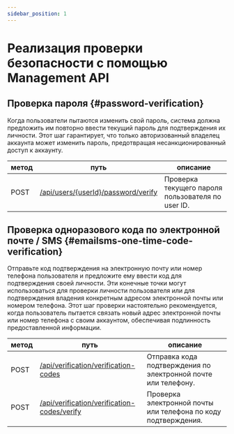 ```yaml
---
sidebar_position: 1
---
```


# Реализация проверки безопасности с помощью Management API

## Проверка пароля \{#password-verification}

Когда пользователи пытаются изменить свой пароль, система должна предложить им повторно ввести текущий пароль для подтверждения их личности. Этот шаг гарантирует, что только авторизованный владелец аккаунта может изменить пароль, предотвращая несанкционированный доступ к аккаунту.

| метод | путь                                                                                                     | описание                                          |
| ----- | -------------------------------------------------------------------------------------------------------- | ------------------------------------------------- |
| POST  | [/api/users/\{userId\}/password/verify](https://openapi.logto.io/operation/operation-verifyuserpassword) | Проверка текущего пароля пользователя по user ID. |

## Проверка одноразового кода по электронной почте / SMS \{#emailsms-one-time-code-verification}

Отправьте код подтверждения на электронную почту или номер телефона пользователя и предложите ему ввести код для подтверждения своей личности. Эти конечные точки могут использоваться для проверки личности пользователя или для подтверждения владения конкретным адресом электронной почты или номером телефона. Этот шаг проверки настоятельно рекомендуется, когда пользователь пытается связать новый адрес электронной почты или номер телефона с своим аккаунтом, обеспечивая подлинность предоставленной информации.

| метод | путь                                                                                                               | описание                                                       |
| ----- | ------------------------------------------------------------------------------------------------------------------ | -------------------------------------------------------------- |
| POST  | [/api/verification/verification-codes](https://openapi.logto.io/operation/operation-createverificationcode)        | Отправка кода подтверждения по электронной почте или телефону. |
| POST  | [/api/verification/verification-codes/verify](https://openapi.logto.io/operation/operation-verifyverificationcode) | Проверка электронной почты или телефона по коду подтверждения. |
